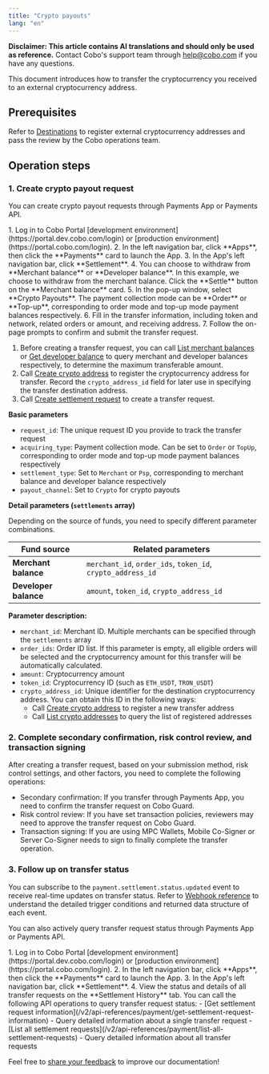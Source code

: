 ```yaml
---
title: "Crypto payouts"
lang: "en"
---
```


<Note>**Disclaimer: This article contains AI translations and should only be used as reference.** Contact Cobo's support team through [help@cobo.com](mailto:help@cobo.com) if you have any questions.</Note>

This document introduces how to transfer the cryptocurrency you received to an external cryptocurrency address.

## Prerequisites

Refer to [Destinations](/v2/payments/destinations) to register external cryptocurrency addresses and pass the review by the Cobo operations team.

## Operation steps

### 1. Create crypto payout request

You can create crypto payout requests through Payments App or Payments API.

<Tabs>
  <Tab title="Payments App" icon="pager">
1. Log in to Cobo Portal [development environment](https://portal.dev.cobo.com/login) or [production environment](https://portal.cobo.com/login).
2. In the left navigation bar, click **Apps**, then click the **Payments** card to launch the App.
3. In the App's left navigation bar, click **Settlement**.
4. You can choose to withdraw from **Merchant balance** or **Developer balance**. In this example, we choose to withdraw from the merchant balance. Click the **Settle** button on the **Merchant balance** card.
5. In the pop-up window, select **Crypto Payouts**. The payment collection mode can be **Order** or **Top-up**, corresponding to order mode and top-up mode payment balances respectively.
6. Fill in the transfer information, including token and network, related orders or amount, and receiving address.
7. Follow the on-page prompts to confirm and submit the transfer request.
  </Tab>

  <Tab title="Payments API" icon="code">

  1. Before creating a transfer request, you can call [List merchant balances](/v2/api-references/payment/list-merchant-balances) or [Get developer balance](/v2/api-references/payment/get-developer-balance) to query merchant and developer balances respectively, to determine the maximum transferable amount.
  2. Call [Create crypto address](/v2/api-references/payment/create-crypto-address) to register the cryptocurrency address for transfer. Record the `crypto_address_id` field for later use in specifying the transfer destination address.
  3. Call [Create settlement request](/v2/api-references/payment/create-settlement-request) to create a transfer request.

**Basic parameters**
* `request_id`: The unique request ID you provide to track the transfer request
* `acquiring_type`: Payment collection mode. Can be set to `Order` or `TopUp`, corresponding to order mode and top-up mode payment balances respectively
* `settlement_type`: Set to `Merchant` or `Psp`, corresponding to merchant balance and developer balance respectively
* `payout_channel`: Set to `Crypto` for crypto payouts

**Detail parameters (`settlements` array)**

Depending on the source of funds, you need to specify different parameter combinations.

| Fund source | Related parameters |
|---------|---------|
| **Merchant balance** |  `merchant_id`, `order_ids`, `token_id`, `crypto_address_id` |
| **Developer balance** | `amount`, `token_id`, `crypto_address_id` |

**Parameter description:**
- `merchant_id`: Merchant ID. Multiple merchants can be specified through the `settlements` array
- `order_ids`: Order ID list. If this parameter is empty, all eligible orders will be selected and the cryptocurrency amount for this transfer will be automatically calculated.
- `amount`: Cryptocurrency amount
- `token_id`: Cryptocurrency ID (such as `ETH_USDT`, `TRON_USDT`)
- `crypto_address_id`: Unique identifier for the destination cryptocurrency address. You can obtain this ID in the following ways:
  - Call [Create crypto address](/v2/api-references/payment/create-crypto-address) to register a new transfer address
  - Call [List crypto addresses](/v2/api-references/payment/list-crypto-addresses) to query the list of registered addresses
</Tab>
</Tabs>


### 2. Complete secondary confirmation, risk control review, and transaction signing

After creating a transfer request, based on your submission method, risk control settings, and other factors, you need to complete the following operations:

- Secondary confirmation: If you transfer through Payments App, you need to confirm the transfer request on Cobo Guard.
- Risk control review: If you have set transaction policies, reviewers may need to approve the transfer request on Cobo Guard.
- Transaction signing: If you are using MPC Wallets, Mobile Co-Signer or Server Co-Signer needs to sign to finally complete the transfer operation.


### 3. Follow up on transfer status
You can subscribe to the `payment.settlement.status.updated` event to receive real-time updates on transfer status. Refer to [Webhook reference](/v2/payments/status-and-events) to understand the detailed trigger conditions and returned data structure of each event.

You can also actively query transfer request status through Payments App or Payments API.

<Tabs>
  <Tab title="Payments App" icon="pager">
1. Log in to Cobo Portal [development environment](https://portal.dev.cobo.com/login) or [production environment](https://portal.cobo.com/login).
2. In the left navigation bar, click **Apps**, then click the **Payments** card to launch the App.
3. In the App's left navigation bar, click **Settlement**.
4. View the status and details of all transfer requests on the **Settlement History** tab.
  </Tab>

  <Tab title="Payments API" icon="code">
You can call the following API operations to query transfer request status:
  - [Get settlement request information](/v2/api-references/payment/get-settlement-request-information) - Query detailed information about a single transfer request
  - [List all settlement requests](/v2/api-references/payment/list-all-settlement-requests) - Query detailed information about all transfer requests
  </Tab>
</Tabs>


<Tip>Feel free to [share your feedback](https://forms.zohopublic.com/cobo/form/DocumentFeedbackForm/formperma/QvLOhxJv1_JMsJ-1dleZ8Itb_7rzN-LtgvsDdxosoVI) to improve our documentation!</Tip>

